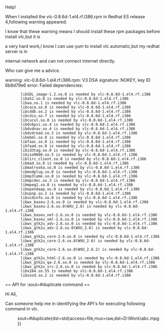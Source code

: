 Help!

When I installed the vlc-0.8.6d-1.el4.rf.i386.rpm in Redhat ES release 4,following warning appeared:

I know that these warning means I should install these rpm packages before install vlc,but it is

a very hard work,I know I can use yum to install vlc automatic,but my redhat server is in 

internal network and can not connect internet directly.

Who can give me a advice.


warning: vlc-0.8.6d-1.el4.rf.i386.rpm: V3 DSA signature: NOKEY, key ID 6b8d79e6
error: Failed dependencies:
        libSDL_image-1.2.so.0 is needed by vlc-0.8.6d-1.el4.rf.i386
        liba52.so.0 is needed by vlc-0.8.6d-1.el4.rf.i386
        libaa.so.1 is needed by vlc-0.8.6d-1.el4.rf.i386
        libcaca.so.0 is needed by vlc-0.8.6d-1.el4.rf.i386
        libcddb.so.2 is needed by vlc-0.8.6d-1.el4.rf.i386
        libcdio.so.7 is needed by vlc-0.8.6d-1.el4.rf.i386
        libcucul.so.0 is needed by vlc-0.8.6d-1.el4.rf.i386
        libdvbpsi.so.4 is needed by vlc-0.8.6d-1.el4.rf.i386
        libdvdnav.so.4 is needed by vlc-0.8.6d-1.el4.rf.i386
        libdvdread.so.3 is needed by vlc-0.8.6d-1.el4.rf.i386
        libebml.so.0 is needed by vlc-0.8.6d-1.el4.rf.i386
        libfaac.so.0 is needed by vlc-0.8.6d-1.el4.rf.i386
        libfaad.so.0 is needed by vlc-0.8.6d-1.el4.rf.i386
        libid3tag.so.0 is needed by vlc-0.8.6d-1.el4.rf.i386
        libiso9660.so.5 is needed by vlc-0.8.6d-1.el4.rf.i386
        liblirc_client.so.0 is needed by vlc-0.8.6d-1.el4.rf.i386
        libmad.so.0 is needed by vlc-0.8.6d-1.el4.rf.i386
        libmatroska.so.0 is needed by vlc-0.8.6d-1.el4.rf.i386
        libmodplug.so.0 is needed by vlc-0.8.6d-1.el4.rf.i386
        libmp3lame.so.0 is needed by vlc-0.8.6d-1.el4.rf.i386
        libmpcdec.so.3 is needed by vlc-0.8.6d-1.el4.rf.i386
        libmpeg2.so.0 is needed by vlc-0.8.6d-1.el4.rf.i386
        libopendaap.so.0 is needed by vlc-0.8.6d-1.el4.rf.i386
        libupnp.so.2 is needed by vlc-0.8.6d-1.el4.rf.i386
        libvcdinfo.so.0 is needed by vlc-0.8.6d-1.el4.rf.i386
        libwx_baseu-2.6.so.0 is needed by vlc-0.8.6d-1.el4.rf.i386
        libwx_baseu-2.6.so.0(WXU_2.6) is needed by vlc-0.8.6d-1.el4.rf.i386
        libwx_baseu_net-2.6.so.0 is needed by vlc-0.8.6d-1.el4.rf.i386
        libwx_baseu_xml-2.6.so.0 is needed by vlc-0.8.6d-1.el4.rf.i386
        libwx_gtk2u_adv-2.6.so.0 is needed by vlc-0.8.6d-1.el4.rf.i386
        libwx_gtk2u_adv-2.6.so.0(WXU_2.6) is needed by vlc-0.8.6d-1.el4.rf.i386
        libwx_gtk2u_core-2.6.so.0 is needed by vlc-0.8.6d-1.el4.rf.i386
        libwx_gtk2u_core-2.6.so.0(WXU_2.6) is needed by vlc-0.8.6d-1.el4.rf.i386
        libwx_gtk2u_core-2.6.so.0(WXU_2.6.2) is needed by vlc-0.8.6d-1.el4.rf.i386
        libwx_gtk2u_html-2.6.so.0 is needed by vlc-0.8.6d-1.el4.rf.i386
        libwx_gtk2u_qa-2.6.so.0 is needed by vlc-0.8.6d-1.el4.rf.i386
        libwx_gtk2u_xrc-2.6.so.0 is needed by vlc-0.8.6d-1.el4.rf.i386
        libx264.so.55 is needed by vlc-0.8.6d-1.el4.rf.i386
        libxosd.so.2 is needed by vlc-0.8.6d-1.el4.rf.i386

== API for :sout=#duplicate command ==

Hi All,

Can someone help me in identifying the API's for executing following command in vlc.
:sout=#duplicate{dst=std{access=file,mux=raw,dst=D:\Work\abc.mpg}}